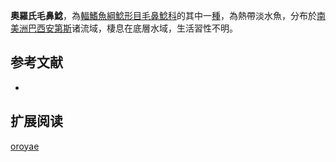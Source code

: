 {{Speciesbox
| name = 奧羅氏毛鼻鯰
| image = 
| image_width = 
| status = NE
| status_system = IUCN3.1
| genus = Trichomycterus
| species = oroyae
| authority = [[Eigenmann_&_Eigenmann|Eigenmann & Eigenmann]], 1889
| synonyms = *''Pygidium oroyae'',Eigenmann & Eigenmann, 1889
}}

'''奧羅氏毛鼻鯰'''，為[[輻鰭魚綱|輻鰭魚綱]][[鯰形目|鯰形目]][[毛鼻鯰科|毛鼻鯰科]]的其中一[[種|種]]，為熱帶淡水魚，分布於[[南美洲|南美洲]][[巴西|巴西]][[安第斯|安第斯]]诸流域，棲息在底層水域，生活習性不明。

==参考文献==
*{{FishBase_species|genus=Trichomycterus|species|oroyae|year=2014|month=11}}

== 扩展阅读 ==
{{refbegin}}
{{wikispecies-inline|Trichomycterus oroyae|奧羅氏毛鼻鯰}}
{{refend}}
{{Taxonbar|from=Q14504788}}

[[Category:毛鼻鯰属|oroyae]]


{{鯰形目小作品}}